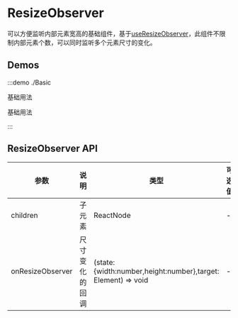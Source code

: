 # ResizeObserver

可以方便监听内部元素宽高的基础组件，基于[useResizeObserver](/hooks/useResizeObserver)，此组件不限制内部元素个数，可以同时监听多个元素尺寸的变化。

## Demos

:::demo ./Basic

基础用法

基础用法

:::

## ResizeObserver API

| 参数 | 说明 | 类型 | 可选值 | 默认值 | 是否必填 |
| --- | --- | --- | --- | --- | --- |
| children | 子元素 | ReactNode | - | — | true |
| onResizeObserver | 尺寸变化的回调 | (state:{width:number,height:number},target: Element) => void | - | — | false |
